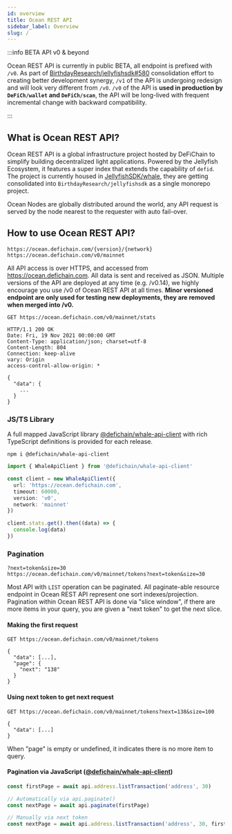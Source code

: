 ```yaml
---
id: overview
title: Ocean REST API
sidebar_label: Overview
slug: /
---
```


:::info BETA API v0 & beyond

Ocean REST API is currently in public BETA, all endpoint is prefixed with `/v0`. As part of
[BirthdayResearch/jellyfishsdk#580](https://github.com/BirthdayResearch/jellyfishsdk/issues/580) consolidation effort to creating
better development synergy, `/v1` of the API is undergoing redesign and will look very different from `/v0`.
`/v0` of the API is **used in production by `DeFiCh/wallet` and `DeFiCh/scan`**, the API will be long-lived with
frequent incremental change with backward compatibility.

:::

## What is Ocean REST API?

Ocean REST API is a global infrastructure project hosted by DeFiChain to simplify building decentralized light
applications. Powered by the Jellyfish Ecosystem, it features a super index that extends the capability of `defid`. The
project is currently housed in [JellyfishSDK/whale](https://github.com/JellyfishSDK/whale), they are getting
consolidated into `BirthdayResearch/jellyfishsdk` as a single monorepo project.

Ocean Nodes are globally distributed around the world, any API request is served by the node nearest to the requester
with auto fail-over.

## How to use Ocean REST API?

```
https://ocean.defichain.com/{version}/{network}
https://ocean.defichain.com/v0/mainnet
```

All API access is over HTTPS, and accessed from https://ocean.defichain.com. All data is sent and received as JSON.
Multiple versions of the API are deployed at any time (e.g. /v0.14), we highly encourage you use /v0 of Ocean REST API
at all times. **Minor versioned endpoint are only used for testing new deployments, they are removed when merged into
/v0.**

```http request
GET https://ocean.defichain.com/v0/mainnet/stats

HTTP/1.1 200 OK
Date: Fri, 19 Nov 2021 00:00:00 GMT
Content-Type: application/json; charset=utf-8
Content-Length: 804
Connection: keep-alive
vary: Origin
access-control-allow-origin: *

{
  "data": {
    ...
  }
}
```

### JS/TS Library

A full mapped JavaScript library
[@defichain/whale-api-client](https://www.npmjs.com/package/@defichain/whale-api-client) with rich TypeScript
definitions is provided for each release.

```shell
npm i @defichain/whale-api-client
```

```ts
import { WhaleApiClient } from '@defichain/whale-api-client'

const client = new WhaleApiClient({
  url: 'https://ocean.defichain.com',
  timeout: 60000,
  version: 'v0',
  network: 'mainnet'
})

client.stats.get().then((data) => {
  console.log(data)
})
```

### Pagination

```
?next=token&size=30
https://ocean.defichain.com/v0/mainnet/tokens?next=token&size=30
```

Most API with `LIST` operation can be paginated. All paginate-able resource endpoint in Ocean REST API represent one
sort indexes/projection. Pagination within Ocean REST API is done via "slice window", if there are more items in your
query, you are given a "next token" to get the next slice.

#### Making the first request

```http request
GET https://ocean.defichain.com/v0/mainnet/tokens

{
  "data": [...],
  "page": {
    "next": "138"
  }
}
```

#### Using next token to get next request

```http request
GET https://ocean.defichain.com/v0/mainnet/tokens?next=138&size=100

{
  "data": [...]
}
```

When "page" is empty or undefined, it indicates there is no more item to query.

#### Pagination via JavaScript ([@defichain/whale-api-client](https://www.npmjs.com/package/@defichain/whale-api-client))

```javascript
const firstPage = await api.address.listTransaction('address', 30)

// Automatically via api.paginate()
const nextPage = await api.paginate(firstPage)

// Manually via next token
const nextPage = await api.address.listTransaction('address', 30, firstPage.nextToken)
```
